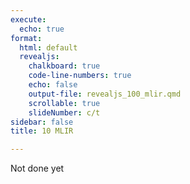 ```yaml
---
execute:
  echo: true
format:
  html: default
  revealjs:
    chalkboard: true
    code-line-numbers: true
    echo: false
    output-file: revealjs_100_mlir.qmd
    scrollable: true
    slideNumber: c/t
sidebar: false
title: 10 MLIR

---
```


:::{.callout-warning}
Not done yet 
:::